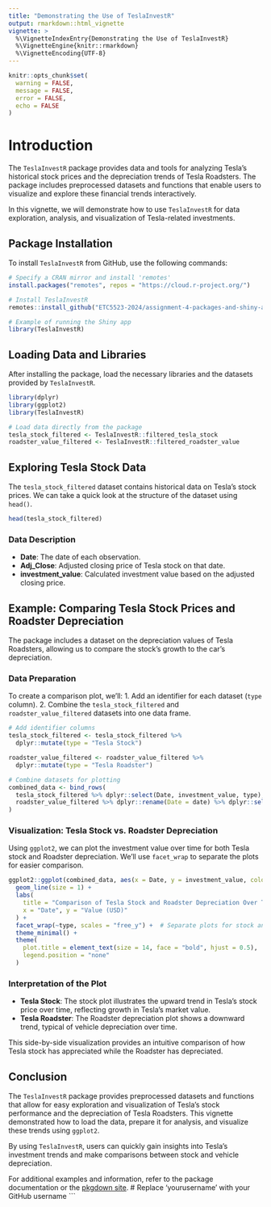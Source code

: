 ```yaml
---
title: "Demonstrating the Use of TeslaInvestR"
output: rmarkdown::html_vignette
vignette: >
  %\VignetteIndexEntry{Demonstrating the Use of TeslaInvestR}
  %\VignetteEngine{knitr::rmarkdown}
  %\VignetteEncoding{UTF-8}
---
```


```r
knitr::opts_chunk$set(
  warning = FALSE,
  message = FALSE,
  error = FALSE,
  echo = FALSE
)
```

# Introduction

The `TeslaInvestR` package provides data and tools for analyzing Tesla's historical stock prices and the depreciation trends of Tesla Roadsters. The package includes preprocessed datasets and functions that enable users to visualize and explore these financial trends interactively.

In this vignette, we will demonstrate how to use `TeslaInvestR` for data exploration, analysis, and visualization of Tesla-related investments.

## Package Installation

To install `TeslaInvestR` from GitHub, use the following commands:

```r
# Specify a CRAN mirror and install 'remotes'
install.packages("remotes", repos = "https://cloud.r-project.org/")
```

```r
# Install TeslaInvestR
remotes::install_github("ETC5523-2024/assignment-4-packages-and-shiny-apps-nnam0004")

# Example of running the Shiny app
library(TeslaInvestR)

```

## Loading Data and Libraries

After installing the package, load the necessary libraries and the datasets provided by `TeslaInvestR`.

```r
library(dplyr)
library(ggplot2)
library(TeslaInvestR)

# Load data directly from the package
tesla_stock_filtered <- TeslaInvestR::filtered_tesla_stock
roadster_value_filtered <- TeslaInvestR::filtered_roadster_value
```

## Exploring Tesla Stock Data

The `tesla_stock_filtered` dataset contains historical data on Tesla's stock prices. We can take a quick look at the structure of the dataset using `head()`.

```r
head(tesla_stock_filtered)
```

### Data Description

- **Date**: The date of each observation.
- **Adj_Close**: Adjusted closing price of Tesla stock on that date.
- **investment_value**: Calculated investment value based on the adjusted closing price.

## Example: Comparing Tesla Stock Prices and Roadster Depreciation

The package includes a dataset on the depreciation values of Tesla Roadsters, allowing us to compare the stock's growth to the car's depreciation.

### Data Preparation

To create a comparison plot, we’ll:
1. Add an identifier for each dataset (`type` column).
2. Combine the `tesla_stock_filtered` and `roadster_value_filtered` datasets into one data frame.

```r
# Add identifier columns
tesla_stock_filtered <- tesla_stock_filtered %>%
  dplyr::mutate(type = "Tesla Stock")

roadster_value_filtered <- roadster_value_filtered %>%
  dplyr::mutate(type = "Tesla Roadster")

# Combine datasets for plotting
combined_data <- bind_rows(
  tesla_stock_filtered %>% dplyr::select(Date, investment_value, type),
  roadster_value_filtered %>% dplyr::rename(Date = date) %>% dplyr::select(Date, investment_value, type)
)
```

### Visualization: Tesla Stock vs. Roadster Depreciation

Using `ggplot2`, we can plot the investment value over time for both Tesla stock and Roadster depreciation. We'll use `facet_wrap` to separate the plots for easier comparison.

```r
ggplot2::ggplot(combined_data, aes(x = Date, y = investment_value, color = type)) +
  geom_line(size = 1) +
  labs(
    title = "Comparison of Tesla Stock and Roadster Depreciation Over Time",
    x = "Date", y = "Value (USD)"
  ) +
  facet_wrap(~type, scales = "free_y") +  # Separate plots for stock and roadster
  theme_minimal() +
  theme(
    plot.title = element_text(size = 14, face = "bold", hjust = 0.5),
    legend.position = "none"
  )
```

### Interpretation of the Plot

- **Tesla Stock**: The stock plot illustrates the upward trend in Tesla’s stock price over time, reflecting growth in Tesla's market value.
- **Tesla Roadster**: The Roadster depreciation plot shows a downward trend, typical of vehicle depreciation over time.

This side-by-side visualization provides an intuitive comparison of how Tesla stock has appreciated while the Roadster has depreciated.

## Conclusion

The `TeslaInvestR` package provides preprocessed datasets and functions that allow for easy exploration and visualization of Tesla's stock performance and the depreciation of Tesla Roadsters. This vignette demonstrated how to load the data, prepare it for analysis, and visualize these trends using `ggplot2`.

By using `TeslaInvestR`, users can quickly gain insights into Tesla's investment trends and make comparisons between stock and vehicle depreciation.

For additional examples and information, refer to the package documentation or the [pkgdown site](https://yourusername.github.io/TeslaInvestR/).  # Replace 'yourusername' with your GitHub username
```
